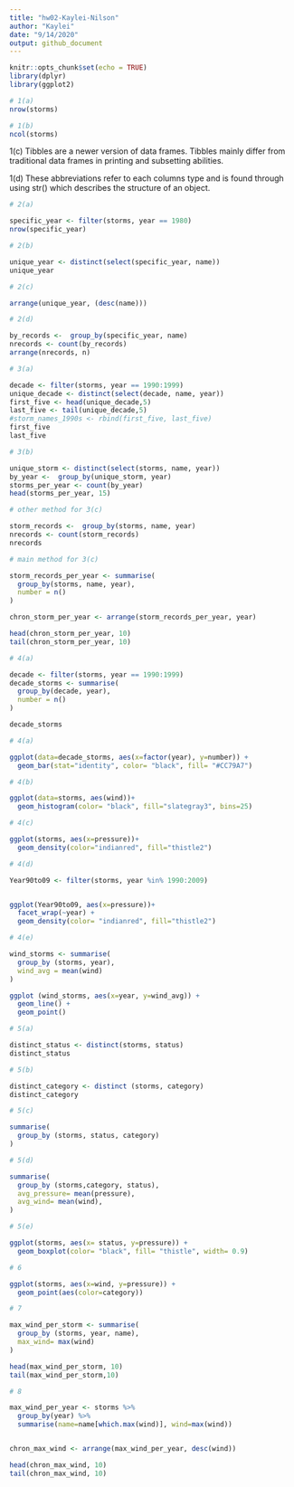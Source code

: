 ```yaml
---
title: "hw02-Kaylei-Nilson"
author: "Kaylei"
date: "9/14/2020"
output: github_document
---
```

  
```r
knitr::opts_chunk$set(echo = TRUE)
library(dplyr)
library(ggplot2)
```

```r
# 1(a)
nrow(storms)
```

```r
# 1(b)
ncol(storms)
```

1(c) Tibbles are a newer version of data frames. Tibbles mainly differ from traditional data frames in printing and subsetting abilities. 

1(d) These abbreviations refer to each columns type and is found through using str() which describes the structure of an object.


```r
# 2(a)

specific_year <- filter(storms, year == 1980)
nrow(specific_year)
```

```r
# 2(b)

unique_year <- distinct(select(specific_year, name))
unique_year
```

```r
# 2(c)

arrange(unique_year, (desc(name)))
```

```r
# 2(d)

by_records <-  group_by(specific_year, name)
nrecords <- count(by_records)
arrange(nrecords, n)
```


```r
# 3(a)

decade <- filter(storms, year == 1990:1999)
unique_decade <- distinct(select(decade, name, year))
first_five <- head(unique_decade,5)
last_five <- tail(unique_decade,5)
#storm_names_1990s <- rbind(first_five, last_five)
first_five
last_five
```

```r
# 3(b)

unique_storm <- distinct(select(storms, name, year))
by_year <-  group_by(unique_storm, year)
storms_per_year <- count(by_year)
head(storms_per_year, 15)
```

```r
# other method for 3(c)

storm_records <-  group_by(storms, name, year)
nrecords <- count(storm_records)
nrecords
```

```r
# main method for 3(c)

storm_records_per_year <- summarise(
  group_by(storms, name, year),
  number = n()
)

chron_storm_per_year <- arrange(storm_records_per_year, year)

head(chron_storm_per_year, 10)
tail(chron_storm_per_year, 10)

```


```r
# 4(a)

decade <- filter(storms, year == 1990:1999)
decade_storms <- summarise(
  group_by(decade, year),
  number = n()
)

decade_storms
```

```r
# 4(a)

ggplot(data=decade_storms, aes(x=factor(year), y=number)) +
  geom_bar(stat="identity", color= "black", fill= "#CC79A7")
```

```r
# 4(b)

ggplot(data=storms, aes(wind))+
  geom_histogram(color= "black", fill="slategray3", bins=25)
```

```r
# 4(c)

ggplot(storms, aes(x=pressure))+
  geom_density(color="indianred", fill="thistle2")
```

```r
# 4(d)

Year90to09 <- filter(storms, year %in% 1990:2009)


ggplot(Year90to09, aes(x=pressure))+
  facet_wrap(~year) +
  geom_density(color= "indianred", fill="thistle2")
```


```r
# 4(e)

wind_storms <- summarise(
  group_by (storms, year),
  wind_avg = mean(wind)
)

ggplot (wind_storms, aes(x=year, y=wind_avg)) +
  geom_line() + 
  geom_point()


```

```r
# 5(a)

distinct_status <- distinct(storms, status)
distinct_status
```

```r
# 5(b)

distinct_category <- distinct (storms, category)
distinct_category
```


```r
# 5(c)

summarise(
  group_by (storms, status, category)
)
```

```r
# 5(d)

summarise(
  group_by (storms,category, status),
  avg_pressure= mean(pressure),
  avg_wind= mean(wind),
)


```

```r
# 5(e)

ggplot(storms, aes(x= status, y=pressure)) +
  geom_boxplot(color= "black", fill= "thistle", width= 0.9)
```


```r
# 6

ggplot(storms, aes(x=wind, y=pressure)) +
  geom_point(aes(color=category))
```

```r
# 7

max_wind_per_storm <- summarise(
  group_by (storms, year, name),
  max_wind= max(wind)
)

head(max_wind_per_storm, 10)
tail(max_wind_per_storm,10)
```


```r
# 8

max_wind_per_year <- storms %>%
  group_by(year) %>%
  summarise(name=name[which.max(wind)], wind=max(wind))


chron_max_wind <- arrange(max_wind_per_year, desc(wind))

head(chron_max_wind, 10)
tail(chron_max_wind, 10)
```
